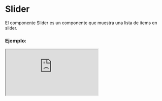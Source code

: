 
# Slider

El componente Slider es un componente que muestra una lista de items en slider.

### Ejemplo:

<Iframe src="https://fenextjs-component-storybook.vercel.app/iframe.html?args=&id=slider-slider--index&viewMode=story" />

### Importación

Para importar el componente Slider, se puede hacer desde fenextjs o fenextjs-component

```tsx copy
import { Slider, SliderProps } from "fenextjs/cjs/component/Slider";
```

o

```tsx copy
import { Slider, SliderProps } from "fenextjs-component/cjs/Slider";
```

### Parámetros:

| Parámetro       |     Tipo      | Requerido | Default | Descripción                                                 |
| --------------- | :-----------: | :-------: | :-----: | :---------------------------------------------------------- |
| \_t             |   `string`    |    No     |         | Propiedad de internacionalización.                          |
| items           | `ReactNode[]` |    No     |         | Elementos del slider.                                       |
| nItemsDesktop   |   `number`    |    No     |         | Número de elementos en el slider en escritorio.             |
| nItemsTable     |   `number`    |    No     |         | Número de elementos en el slider en tablet.                 |
| nItemsPhone     |   `number`    |    No     |         | Número de elementos en el slider en teléfono.               |
| timeDelay       |   `number`    |    No     |         | Tiempo de retraso entre movimientos del slider.             |
| timeAnimation   |   `number`    |    No     |         | Duración de la animación al mover el slider.                |
| loop            |   `boolean`   |    No     |  true   | Indica si el slider debe hacer un bucle al llegar al final. |
| separationItems |   `number`    |    No     |         | Separación entre elementos del slider.                      |

### Storybook

Para ver el storybook del componente lo puede hacer con este [link](https://fenextjs-component-storybook.vercel.app/?path=/story/slider-slider--index)

### Usos

- Uso básico del componente Slider

```tsx copy
<Slider />
```
